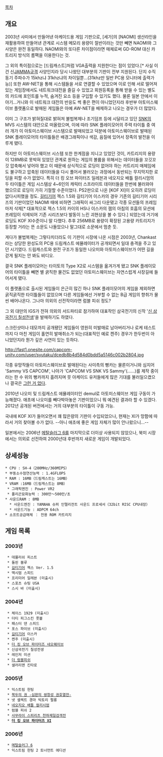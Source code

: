 [[목차]]

== 개요 ==
2003년 사미에서 만들어낸 아케이드용 게임 기판으로, [세가]의 [NAOMI] 생산라인을 재활용하여 만들어낸 관계로 시스템 메모리 용량이 절반이라는 것만 빼면 NAOMI와 그 사양은 완전 동일하다. NAOMI와의 또다른 차이점이라면 매체로써 GD-ROM 대신 카트리지 방식의 롬팩을 이용한다는 것.

그 외의 특이점으로는 [드림캐스트]처럼 VGA출력을 지원한다는 점이 있었다.[* 사실 이건 신[[JAMMA]]규격 사양인지라 당시 나왔던 대부분의 기판이 전부 지원된다. 단지 수직 동기 주파수가 15khz냐 31khz냐의 차이일뿐...(31khz만 일반 PC용 모니터에 출력가능)] 또한 AW-NET을 통해 시스템들을 서로 연결할 수 있었으며 이로 인해 서로 떨어져 있는 게임장에서도 네트워크대전을 즐길 수 있었고 회원등록을 통해 받을 수 있는 별도의 카드에 포인트를 누적, 숨겨진 요소 등을 구입할 수 있기도 했다. 물론 일본 안에서 이야기...거니와 이 네트워크 대전의 반응도 썩 좋은 편이 아니었던지라 후반부 아토미스웨이브 플랫폼으로 발매된 게임들은 아예 AW-NET을 배제하고 나오는 경우가 더 많았다.

이미 그 구조가 밝혀질대로 밝혀져 불법복제나 조기덤프 등에 시달리고 있던 [[SNK]]의 MVS 시스템의 대안으로 떠올랐으며, 이에 따라 SNK 플레이모어의 주력 타이틀 중 여러 개가 이 아토미스웨이브 시스템으로 발매되었고 덕분에 아토미스웨이브로 발매된 SNK 플레이모어의 타이틀들은 배경그래픽이나 색감, 음질에 있어서 장족의 발전을 이루게 됐다.

하지만 이 아토미스웨이브 시스템 또한 한계점을 지니고 있었던 것이, 카트리지의 용량이 128MB로 못박혀 있었던 관계로 원하는 게임의 볼륨을 위해서는 데이터들을 꼬깃꼬깃 압축해서 넣어야 했고 이 때문에 상식적으로 로딩이 없어야 하는 카트리지 매체임에도 불구하고 압축된 데이터들을 다시 풀어서 불러오는 과정에서 동반되는 무지막지한 로딩을 피할 수가 없었다. 특히 더 킹 오브 파이터즈 일레븐과 네오지오 배틀 컬리시엄의 두 타이틀은 게임 시스템상 4~6인의 캐릭터 스프라이트 데이터들을 한번에 불러와야 했으므로 로딩이 가히 기절할 수준이었다. PS2판으로 나온 [KOF XI]이 오히려 로딩이 없다시피했을 정도. [[길티기어]] 젝스 1.5와 길티기어 이스카의 경우 기존의 길티기어 시리즈의 기판이었던 NAOMI 때에 비하면 그래픽이 싸그리 다운됐고 각종 모션들의 프레임마저 삭제[* 대표적으로 젝스 1.5의 카이의 HS나 이스카의 잼의 아침의 호흡의 모션에 프레임이 삭제되어 기존 시리즈보다 발동이 느린 괴현상을 볼 수 있다.] 되었는데 거기에 로딩도 KOF XI수준이니 말 다했다. 추후 256MB로 용량이 확장된 고용량 카트리지가 등장할 거라는 뜬 소문도 나돌았으나 말그대로 소문에서 멈춘 듯.

게다가 불법복제는 그렇다치더라도 이 기판이 시장에 나온 시점은 2003년, Chankast라는 상당한 완성도의 PC용 드림캐스트 에뮬레이터가 공개되면서 일대 충격을 주고 있던 시기였다. 드림캐스트와 완전 구조가 동일한 나오미와 아토미스웨이브가 어떤 길을 걷게 될지는 안 봐도 비디오.

결국 SNK 플레이모어는 타이토의 Type X2로 시스템을 옮겨가게 됐고 SNK 플레이모어의 타이틀을 빼면 별 굵직한 물건도 없었던 아토미스웨이브는 자연스럽게 사장길에 들어서게 됐다.

이 플랫폼으로 출시된 게임들이 은근히 많긴 하나 SNK 플레이모어의 게임을 제외하면 굵직굵직한 타이틀들이 없었으며 다른 게임들에선 거부할 수 없는 B급 게임의 향취가 물씬 배어나온다. 그나마 의외의 선전작이라면 럼블 피쉬 정도?

그 외 대만의 IGS가 전혀 의외의 서드파티로 참가하여 대표작인 삼국전기의 신작 '[[신 삼국전기 칠성전생]]'을 발매하기도 하였다.

스크린샷이나 데모까지 공개됐던 게임들이 영원히 미발매로 남아버리거나 로케 테스트까지 다 마친 게임이 홀연히 발매취소가 되는(대표적인 예로 켄주) 경우가 한두번이 아니었던지라 뭔가 깊은 사연이 있는 듯하다.

http://fast1.onesite.com/capcom-unity.com/user/syutaku/dcedb8b4d584d0bdd5a5146c002b2804.jpg

각종 유망작들이 아토미스웨이브로 발매된다는 사미측의 뻥카는 물론이거니와 심지어 'Sammy VS CAPCOM', 나아가 'CAPCOM VS SNK VS Sammy'(......)를 제작 중이라는 한 수 위의 뻥카까지 흘려지며 뭇 아케이드 유저들에게 많은 기대를 불러일으켰으나 결국은 [[그런 거 없다]].

2010년 나오미 및 드림캐스트 에뮬레이터인 demul로 아토미스웨이브 게임 구동이 가능해졌다. 애초에 나오미를 빼다박아놓은 기판이었으니 뭐 예견된 결과라 할 수 있겠다. 2012년 공개된 버전에서는 거의 대부분의 타이틀이 구동 가능.

국내에 KOF XI가 들어오면서 꽤 많은량의 기판이 수입되었으나, 현재는 XI가 망함에 따라서 거의 찾아볼 수가 없다. --아니 애초에 좋은 게임 자체가 많이 안나왔으니...--

일본에서는 2006년 [[메탈슬러그 6]]를 마지막으로 더이상 사용되지 않았으나, 북미 시장에서는 의외로 선전하여 2000년대 후반까지 새로운 게임이 개발되었다.


== 상세성능 ==
 * CPU : SH-4（200MHz/360MIPS） 
 * 부동소수점연산능력 : 1.4GFLOPS 
 * RAM : 16MB（드림캐스트는 16MB） 
 * VRAM :16MB（드림캐스트는 8MB）
  * 그래픽엔진 : Power VR2 
  * 폴리곤묘화능력 : 300만～500만/초
 * 사운드RAM : 8MB 
   * 사운드엔진 : YAMAHA 슈퍼 인텔리전트 사운드 프로세서（32bit RISC CPU내장） 
   * 사운드기능 : ADPCM 64ch 
 * 소프트공급매체 ： 전용 ROM 카트리지 

== 게임 목록 == 
=== 2003년 === 
  * 데몰리쉬 피스트 
  * 돌핀 블루 
  * [[길티기어]] 젝스 Ver. 1.5
  * 맥시멈 스피드
  * 프리미어 일레븐 (미출시)
  * 스포츠 슈팅 USA
  * 스시 바 (미출시)

=== 2004년 === 
  * 체이스 1929 (미출시)
  * 더티 피그스킨 풋볼
  * 패스터 댄 스피드
  * 포스 파이브 (미출시)
  * [[길티기어]] 이스카
  * 켄주 (미출시)
  * [[더 킹 오브 파이터즈 네오웨이브]]
  * 신삼국전기 칠성전생
  * 레인저 미션
  * [[더 럼블피쉬]]
  * 샐러리맨 킨타로

=== 2005년 ===
  * 익스트림 헌팅
  * [[북두의 권 -심판의 쌍창성 권호열전-]]
  * 넷 셀렉트 경마 빅토리 펄롱
  * [[네오지오 배틀 컬리시엄]]
  * 럼블 피쉬 2
  * [[사무라이 스피리츠 천하제일검객전]]
  * '''[[더 킹 오브 파이터즈 XI]]'''

=== 2006년 ===
  * [[메탈슬러그 6]]
  * 익스트림 헌팅 2 토너먼트 에디션
